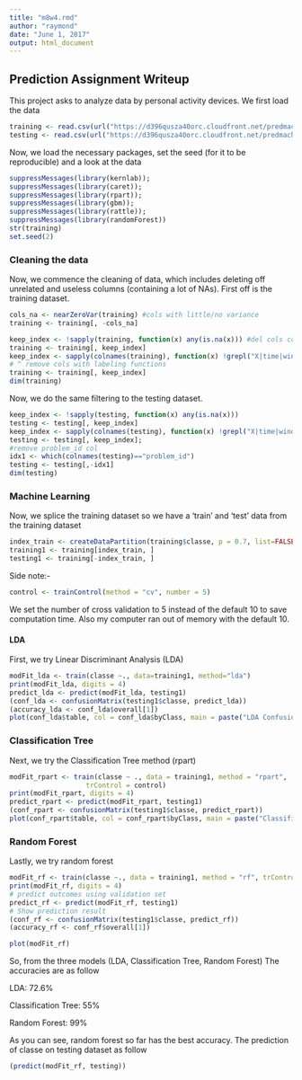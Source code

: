 ---
title: "m8w4.rmd"
author: "raymond"
date: "June 1, 2017"
output: html_document
---

## Prediction Assignment Writeup

This project asks to analyze data by personal activity devices.
We first load the data

```{r load, cache=TRUE}
training <- read.csv(url("https://d396qusza40orc.cloudfront.net/predmachlearn/pml-training.csv"))
testing <- read.csv(url("https://d396qusza40orc.cloudfront.net/predmachlearn/pml-testing.csv"))

```

Now, we load the necessary packages, set the seed (for it to be reproducible) and a look at the data
```{r look, echo=FALSE}
suppressMessages(library(kernlab)); 
suppressMessages(library(caret)); 
suppressMessages(library(rpart)); 
suppressMessages(library(gbm));
suppressMessages(library(rattle));
suppressMessages(library(randomForest))
str(training)
set.seed(2)
```

### Cleaning the data

Now, we commence the cleaning of data, which includes deleting off unrelated and useless columns (containing a lot of NAs). First off is the training dataset.
```{r clean1,cache=TRUE}
cols_na <- nearZeroVar(training) #cols with little/no variance
training <- training[, -cols_na]

keep_index <- !sapply(training, function(x) any(is.na(x))) #del cols containing NAs
training <- training[, keep_index]
keep_index <- sapply(colnames(training), function(x) !grepl("X|time|window",x))
# ^ remove cols with labeling functions
training <- training[, keep_index]
dim(training)
```

Now, we do the same filtering to the testing dataset.
```{r clean2}
keep_index <- !sapply(testing, function(x) any(is.na(x)))
testing <- testing[, keep_index]
keep_index <- sapply(colnames(testing), function(x) !grepl("X|time|window",x))
testing <- testing[, keep_index];
#remove problem_id col
idx1 <- which(colnames(testing)=="problem_id")
testing <- testing[,-idx1]
dim(testing)
```

### Machine Learning

Now, we splice the training dataset so we have a 'train' and 'test' data from the training dataset
```{r splice}
index_train <- createDataPartition(training$classe, p = 0.7, list=FALSE)
training1 <- training[index_train, ]
testing1 <- training[-index_train, ]
```

Side note:-
```{r control}
control <- trainControl(method = "cv", number = 5)
```
We set the number of cross validation to 5 instead of the default 10 to save computation time. Also my computer ran out of memory with the default 10.

#### LDA
First, we try Linear Discriminant Analysis (LDA)
```{r lda, cache=TRUE}
modFit_lda <- train(classe ~., data=training1, method="lda")
print(modFit_lda, digits = 4)
predict_lda <- predict(modFit_lda, testing1)
(conf_lda <- confusionMatrix(testing1$classe, predict_lda))
(accuracy_lda <- conf_lda$overall[1])
plot(conf_lda$table, col = conf_lda$byClass, main = paste("LDA Confusion Matrix: Accuracy =", round(conf_lda$overall['Accuracy'], 4)))
```

### Classification Tree
Next, we try the Classification Tree method (rpart)
```{r rpart, cache=TRUE}
modFit_rpart <- train(classe ~ ., data = training1, method = "rpart", 
                   trControl = control)
print(modFit_rpart, digits = 4)
predict_rpart <- predict(modFit_rpart, testing1)
(conf_rpart <- confusionMatrix(testing1$classe, predict_rpart))
plot(conf_rpart$table, col = conf_rpart$byClass, main = paste("Classification Tree Confusion Matrix: Accuracy =", round(conf_rpart$overall['Accuracy'], 4)))
```

### Random Forest

Lastly, we try random forest

```{r rf,cache=TRUE}
modFit_rf <- train(classe ~., data = training1, method = "rf", trControl=control )
print(modFit_rf, digits = 4)
# predict outcomes using validation set
predict_rf <- predict(modFit_rf, testing1)
# Show prediction result
(conf_rf <- confusionMatrix(testing1$classe, predict_rf))
(accuracy_rf <- conf_rf$overall[1])
```

```{r rf2}
plot(modFit_rf)
```

So, from the three models (LDA, Classification Tree, Random Forest)
The accuracies are as follow

LDA: 72.6%

Classification Tree: 55%

Random Forest: 99%

As you can see, random forest so far has the best accuracy. The prediction of classe on testing dataset as follow
```{r test}
(predict(modFit_rf, testing))
```

